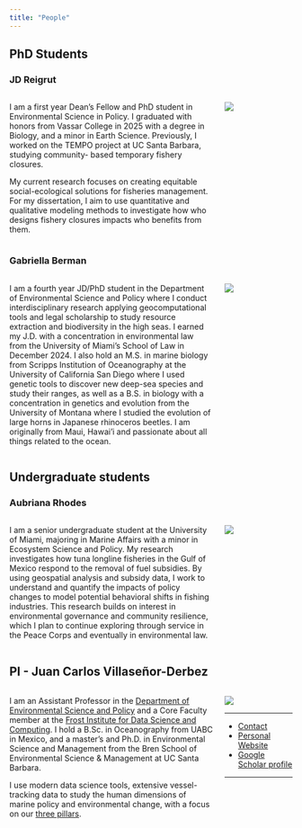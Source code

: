 ```yaml
---
title: "People"
---
```


## PhD Students

### JD Reigrut

::::: columns
::: {.column width="75%"}
I am a first year Dean’s Fellow and PhD student in Environmental Science in Policy. I graduated with honors from Vassar College in 2025 with a degree in Biology, and a minor in Earth Science. Previously, I worked on the TEMPO project at UC Santa Barbara, studying community- based temporary fishery closures.

My current research focuses on creating equitable social-ecological solutions for fisheries management. For my dissertation, I aim to use quantitative and qualitative modeling methods to investigate how who designs fishery closures impacts who benefits from them.
:::

::: {.column width="25%"}
![](img/headshot_reigrut.jpg)
:::
:::::

### Gabriella Berman

::::: columns
::: {.column width="75%"}
I am a fourth year JD/PhD student in the Department of Environmental Science and Policy where I conduct interdisciplinary research applying geocomputational tools and legal scholarship to study resource extraction and biodiversity in the high seas. I earned my J.D. with a concentration in environmental law from the University of Miami’s School of Law in December 2024. I also hold an M.S. in marine biology from Scripps Institution of Oceanography at the University of California San Diego where I used genetic tools to discover new deep-sea species and study their ranges, as well as a B.S. in biology with a concentration in genetics and evolution from the University of Montana where I studied the evolution of large horns in Japanese rhinoceros beetles. I am originally from Maui, Hawai’i and passionate about all things related to the ocean.
:::

::: {.column width="25%"}
![](img/headshot_berman.png)
:::
:::::

## Undergraduate students

### Aubriana Rhodes

::::: columns
::: {.column width="75%"}
I am a senior undergraduate student at the University of Miami, majoring in Marine Affairs with a minor in Ecosystem Science and Policy. My research investigates how tuna longline fisheries in the Gulf of Mexico respond to the removal of fuel subsidies. By using geospatial analysis and subsidy data, I work to understand and quantify the impacts of policy changes to model potential behavioral shifts in fishing industries. This research builds on interest in environmental governance and community resilience, which I plan to continue exploring through service in the Peace Corps and eventually in environmental law.
:::

::: {.column width="25%"}
![](img/headshot_rhodes.jpg)
:::
:::::


## PI - Juan Carlos Villaseñor-Derbez

::::: columns
::: {.column width="75%"}
I am an Assistant Professor in the [Department of Environmental Science and Policy](https://environmental-science-policy.earth.miami.edu/) and a Core Faculty member at the [Frost Institute for Data Science and Computing](https://idsc.miami.edu/research/earth-systems/). I hold a B.Sc. in Oceanography from UABC in Mexico, and a master's and Ph.D. in Environmental Science and Management from the Bren School of Environmental Science & Management at UC Santa Barbara.

I use modern data science tools, extensive vessel-tracking data to study the human dimensions of marine policy and environmental change, with a focus on our [three pillars](about.qmd#our-three-pillars).

:::

::: {.column width="25%"}
![](img/headshot_villasenor.jpg)

---

- [Contact](jc_villasenor@miami.edu)
- [Personal Website](https://villasenor-derbez.com/)
- [Google Scholar profile](https://scholar.google.com/citations?user=y-HmU0AAAAAJ&hl=en)

---
:::
:::::
